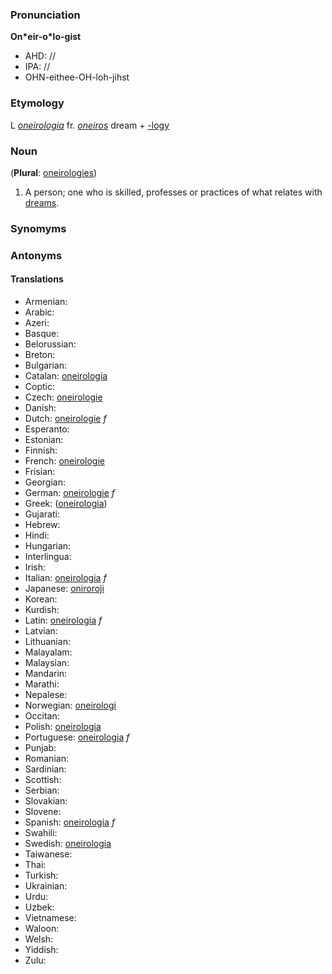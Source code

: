 ===Pronunciation===

'''On*eir-o*lo-gist'''
*AHD: //
*IPA: //
*OHN-eithee-OH-loh-jihst
===Etymology===

L ''[[oneirologia]]'' fr. ''[[oneiros]]'' dream + [[-logy]]
=== Noun ===

('''Plural''': [[oneirologies]])

#A person; one who is skilled, professes or practices of what relates with [[dream]]s.  
===Synomyms===
===Antonyms===
====Translations====
*Armenian:
*Arabic:
*Azeri:
*Basque:
*Belorussian:
*Breton:
*Bulgarian:
*Catalan: [[oneirologia]]
*Coptic:
*Czech: [[oneirologie]]
*Danish:
*Dutch: [[oneirologie]] ''f''
*Esperanto:
*Estonian:
*Finnish:
*French: [[oneirologie]]
*Frisian:
*Georgian:
*German: [[oneirologie]] ''f''
*Greek: ([[oneirologia]])
*Gujarati:
*Hebrew:
*Hindi:
*Hungarian:
*Interlingua:
*Irish:
*Italian: [[oneirologia]] ''f''
*Japanese: [[oniroroji]]
*Korean:
*Kurdish:
*Latin: [[oneirologia]] ''f''
*Latvian:
*Lithuanian:
*Malayalam:
*Malaysian:
*Mandarin:
*Marathi:
*Nepalese:
*Norwegian: [[oneirologi]]
*Occitan:
*Polish: [[oneirologia]]
*Portuguese: [[oneirologia]] ''f''
*Punjab:
*Romanian:
*Sardinian:
*Scottish:
*Serbian:
*Slovakian:
*Slovene:
*Spanish: [[oneirologia]] ''f''
*Swahili:
*Swedish: [[oneirologia]]
*Taiwanese:
*Thai:
*Turkish:
*Ukrainian:
*Urdu:
*Uzbek:
*Vietnamese:
*Waloon:
*Welsh:
*Yiddish:
*Zulu: